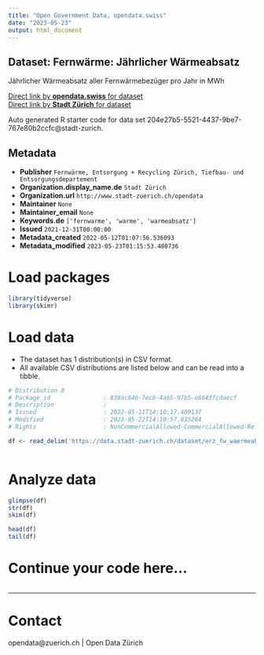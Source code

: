```yaml
---
title: "Open Government Data, opendata.swiss"
date: "2023-05-23"
output: html_document
---
```


## Dataset: Fernwärme: Jährlicher Wärmeabsatz

Jährlicher Wärmeabsatz aller Fernwärmebezüger pro Jahr in MWh

[Direct link by **opendata.swiss** for dataset](https://opendata.swiss/de/dataset/fernwarme-jahrlicher-warmeabsatz)<br>
[Direct link by **Stadt Zürich** for dataset](https://data.stadt-zuerich.ch/dataset/erz_fw_waermeabsatz)

Auto generated R starter code for data set 204e27b5-5521-4437-9be7-767e80b2ccfc@stadt-zurich.

## Metadata

- **Publisher** `Fernwärme, Entsorgung + Recycling Zürich, Tiefbau- und Entsorgungsdepartement`
- **Organization.display_name.de** `Stadt Zürich`
- **Organization.url** `http://www.stadt-zuerich.ch/opendata`
- **Maintainer** `None`
- **Maintainer_email** `None`
- **Keywords.de** `['fernwarme', 'warme', 'warmeabsatz']`
- **Issued** `2021-12-31T00:00:00`
- **Metadata_created** `2022-05-12T01:07:56.536093`
- **Metadata_modified** `2023-05-23T01:15:53.480736`


# Load packages

```r

library(tidyverse)
library(skimr)

```

# Load data

-   The dataset has 1 distribution(s) in CSV format.
-   All available CSV distributions are listed below and can be read into a tibble.

```r

# Distribution 0
# Package_id               : 838ac84b-7ecb-4a65-97b5-e8643fcdaecf
# Description              : 
# Issued                   : 2022-05-11T14:10:17.409137
# Modified                 : 2023-05-22T14:10:57.835264
# Rights                   : NonCommercialAllowed-CommercialAllowed-ReferenceNotRequired

df <- read_delim('https://data.stadt-zuerich.ch/dataset/erz_fw_waermeabsatz/download/fw_waermeabsatz.csv')



```

# Analyze data

```r

glimpse(df)
str(df)
skim(df)

head(df)
tail(df)

```

# Continue your code here...

```r

```

------------------------------------------------------------------------

# Contact

opendata@zuerich.ch | Open Data Zürich
